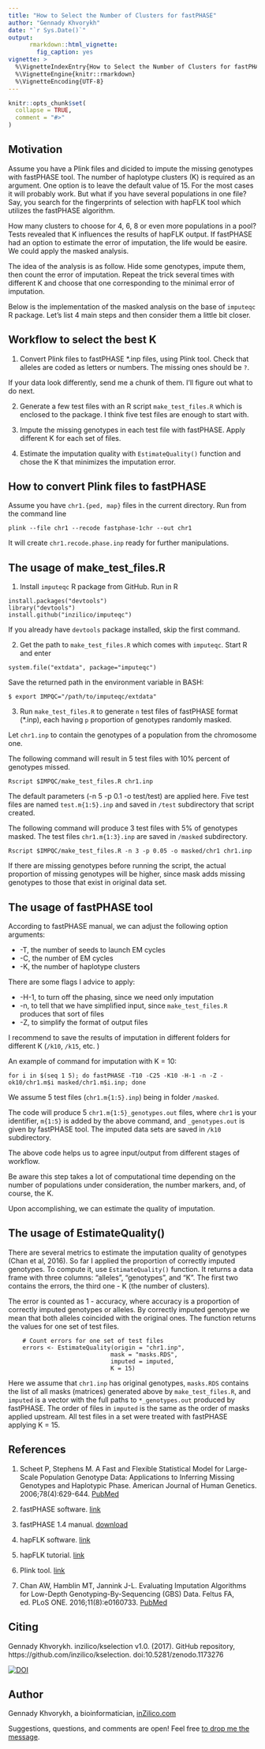 ```yaml
---
title: "How to Select the Number of Clusters for fastPHASE"
author: "Gennady Khvorykh"
date: "`r Sys.Date()`"
output:
      rmarkdown::html_vignette:
        fig_caption: yes
vignette: >
  %\VignetteIndexEntry{How to Select the Number of Clusters for fastPHASE}
  %\VignetteEngine{knitr::rmarkdown}
  %\VignetteEncoding{UTF-8}
---
```


```r
knitr::opts_chunk$set(
  collapse = TRUE,
  comment = "#>"
)
```

Motivation
-----------

Assume you have a Plink files and dicided to impute the missing genotypes with fastPHASE tool. The number of haplotype clusters (K) is required as an argument. One option is to leave the default value of 15. For the most cases it will probably work. But what if you have several populations in one file? Say, you search for the fingerprints of selection with hapFLK tool which utilizes the fastPHASE algorithm.

How many clusters to choose for 4, 6, 8 or even more populations in a pool? Tests revealed that K influences the results of hapFLK output. If fastPHASE had an option to estimate the error of imputation, the life would be easire. We could apply the masked analysis. 

The idea of the analysis is as follow. Hide some genotypes, impute them, then count the error of imputation. Repeat the trick several times with different K and choose that one corresponding to the minimal error of imputation.      

Below is the implementation of the masked analysis on the base of `imputeqc` R package. Let's list 4 main steps and then consider them a little bit closer.

Workflow to select the best K
------------------------------

1. Convert Plink files to fastPHASE \*.inp files, using Plink tool. Check that alleles are coded as letters or numbers. The missing ones should be `?`. 

If your data look differently, send me a chunk of them. I'll figure out what to do next.   

2. Generate a few test files with an R script `make_test_files.R` which is enclosed to the package. I think five test files are enough to start with. 

3. Impute the missing genotypes in each test file with fastPHASE. Apply different K for each set of files. 

4. Estimate the imputation quality with `EstimateQuality()` function and chose the K that minimizes the imputation error. 

How to convert Plink files to fastPHASE
---------------------------------------

Assume you have `chr1.{ped, map}` files in the current directory. Run from the command line

    plink --file chr1 --recode fastphase-1chr --out chr1
    
It will create `chr1.recode.phase.inp` ready for further manipulations. 

The usage of make\_test\_files.R
---------------------------------

1. Install `imputeqc` R package from GitHub. Run in R

```
install.packages("devtools")
library("devtools")
install.github("inzilico/imputeqc")
```

If you already have `devtools` package installed, skip the first command.

2. Get the path to `make_test_files.R` which comes with `imputeqc`. Start R and enter 

```
system.file("extdata", package="imputeqc")
```
Save the returned path in the environment variable in BASH:

```
$ export IMPQC="/path/to/imputeqc/extdata"
```

3. Run `make_test_files.R` to generate `n` test files of fastPHASE format (\*.inp), each having `p` proportion of genotypes randomly masked.

Let `chr1.inp` to contain the genotypes of a population from the chromosome one.

The following command will result in 5 test files with 10% percent of genotypes missed.

    Rscript $IMPQC/make_test_files.R chr1.inp 

The default parameters (-n 5 -p 0.1 -o test/test) are applied here. Five test files are named `test.m{1:5}.inp` and saved in `/test` subdirectory that script created.

The following command will produce 3 test files with 5% of genotypes masked. The test files `chr1.m{1:3}.inp` are saved in `/masked` subdirectory.

    Rscript $IMPQC/make_test_files.R -n 3 -p 0.05 -o masked/chr1 chr1.inp 

If there are missing genotypes before running the script, the actual proportion of missing genotypes will be higher, since mask adds missing genotypes to those that exist in original data set.

The usage of fastPHASE tool
---------------------------

According to fastPHASE manual, we can adjust the following option arguments:

-   -T, the number of seeds to launch EM cycles
-   -C, the number of EM cycles
-   -K, the number of haplotype clusters

There are some flags I advice to apply:

-   -H-1, to turn off the phasing, since we need only imputation
-   -n, to tell that we have simplified input, since `make_test_files.R` produces that sort of files
-   -Z, to simplify the format of output files

I recommend to save the results of imputation in different folders for different K (`/k10`, `/k15`, etc. )

An example of command for imputation with K = 10:

    for i in $(seq 1 5); do fastPHASE -T10 -C25 -K10 -H-1 -n -Z -ok10/chr1.m$i masked/chr1.m$i.inp; done

We assume 5 test files (`chr1.m{1:5}.inp`) being in folder `/masked`.

The code will produce 5 `chr1.m{1:5}_genotypes.out` files, where `chr1` is your identifier, `m{1:5}` is added by the above command, and `_genotypes.out` is given by fastPHASE tool. The imputed data sets are saved in `/k10` subdirectory.

The above code helps us to agree input/output from different stages of workflow.

Be aware this step takes a lot of computational time depending on the number of populations under consideration, the number markers, and, of course, the K. 

Upon accomplishing, we can estimate the quality of imputation.

The usage of EstimateQuality()
-----------------------------

There are several metrics to estimate the imputation quality of genotypes (Chan et al, 2016). So far I applied the proportion of correctly imputed genotypes. To compute it, use `EstimateQuality()` function. It returns a data frame with three columns: "alleles", "genotypes", and "K". The first two contains the errors, the third one - K (the number of clusters).

The error is counted as 1 - accuracy, where accuracy is a proportion of correctly imputed genotypes or alleles. By correctly imputed genotype we mean that both alleles coincided with the original ones. The function returns the values for one set of test files.

```
    # Count errors for one set of test files
    errors <- EstimateQuality(origin = "chr1.inp",
                             mask = "masks.RDS", 
                             imputed = imputed,
                             K = 15)
```

Here we assume that `chr1.inp` has original genotypes, `masks.RDS` contains the list of all masks (matrices) generated above by `make_test_files.R`,  and `imputed` is a vector with the full paths to `*_genotypes.out` produced by fastPHASE. The order of files in `imputed` is the same as the order of masks applied upstream. All test files in a set were treated with fastPHASE applying K = 15.

References
----------

1. Scheet P, Stephens M. A Fast and Flexible Statistical Model for Large-Scale Population Genotype Data: Applications to Inferring Missing Genotypes and Haplotypic Phase. American Journal of Human Genetics. 2006;78(4):629-644. [PubMed](https://www.ncbi.nlm.nih.gov/pubmed/16532393)

2. fastPHASE software. [link](http://scheet.org/software.html)

3. fastPHASE 1.4 manual. [download](http://scheet.org/code/fastphase_doc_1.4.pdf)

4. hapFLK software. [link](https://forge-dga.jouy.inra.fr/projects/hapflk) 

5. hapFLK tutorial. [link](https://github.com/bcm-uga/SSMPG2017/blob/master/Presentations/hapflk/hapflk.org)

5. Plink tool. [link](http://zzz.bwh.harvard.edu/plink/)

6. Chan AW, Hamblin MT, Jannink J-L. Evaluating Imputation Algorithms for Low-Depth Genotyping-By-Sequencing (GBS) Data. Feltus FA, ed. PLoS ONE. 2016;11(8):e0160733. [PubMed](https://www.ncbi.nlm.nih.gov/pubmed/27537694)

Citing
------

Gennady Khvorykh. inzilico/kselection v1.0. (2017). GitHub repository, https://github.com/inzilico/kselection. doi:10.5281/zenodo.1173276

[![DOI](https://zenodo.org/badge/DOI/10.5281/zenodo.1173276.svg)](https://doi.org/10.5281/zenodo.1173276)

Author
------

Gennady Khvorykh, a bioinformatician, [inZilico.com](http://inzilico.com)

Suggestions, questions, and comments are open! Feel free [to drop me the message](http://www.inzilico.com/contacts/).




